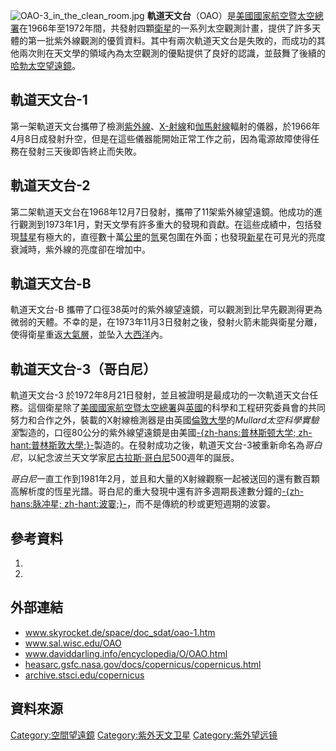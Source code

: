 {{noteTA
|1=zh-hans:哈勃; zh-hant:哈伯;
}}
[[File:OAO-3_in_the_clean_room.jpg|thumb]]
'''軌道天文台'''（OAO）是[[美國國家航空暨太空總署|美國國家航空暨太空總署]]在1966年至1972年間，共發射四顆[[人造衛星|衛星]]的一系列太空觀測計畫，提供了許多天體的第一批紫外線觀測的優質資料。其中有兩次軌道天文台是失敗的，而成功的其他兩次則在天文學的領域內為太空觀測的優點提供了良好的認識，並鼓舞了後續的[[哈伯太空望遠鏡|哈勃太空望遠鏡]]。

== 軌道天文台-1 ==
第一架軌道天文台攜帶了檢測[[紫外線|紫外線]]、[[X-射線|X-射線]]和[[伽馬射線|伽馬射線]]輻射的儀器，於1966年4月8日成發射升空，但是在這些儀器能開始正常工作之前，因為電源故障使得任務在發射三天後即告終止而失敗。

== 軌道天文台-2 ==
第二架軌道天文台在1968年12月7日發射，攜帶了11架紫外線望遠鏡。他成功的進行觀測到1973年1月，對天文學有許多重大的發現和貢獻。在這些成績中，包括發現[[彗星|彗星]]有極大的，直徑數十萬[[公里|公里]]的[[氫|氫]]冕包圍在外面；也發現[[新星|新星]]在可見光的亮度衰減時，紫外線的亮度卻在增加中。

== 軌道天文台-B ==
軌道天文台-B 攜帶了口徑38英吋的紫外線望遠鏡，可以觀測到比早先觀測得更為微弱的天體。不幸的是，在1973年11月3日發射之後，發射火箭未能與衛星分離，使得衛星重返[[大氣層|大氣層]]，並坠入[[大西洋|大西洋]]內。

== 軌道天文台-3（哥白尼） ==
軌道天文台-3 於1972年8月21日發射，並且被證明是最成功的一次軌道天文台任務。這個衛星除了[[美國國家航空暨太空總署|美國國家航空暨太空總署]]與[[英國|英國]]的科學和工程研究委員會的共同努力和合作之外，裝載的X射線檢測器是由英國[[倫敦大學|倫敦大學]]的''Mullard太空科學實驗室''製造的，口徑80公分的紫外線望遠鏡是由美國[[普林斯顿大学|-{zh-hans:普林斯顿大学; zh-hant:普林斯敦大學;}-]]製造的。在發射成功之後，軌道天文台-3被重新命名為''哥白尼''，以紀念波兰天文学家[[尼古拉斯·哥白尼|尼古拉斯·哥白尼]]500週年的誕辰。

''哥白尼''一直工作到1981年2月，並且和大量的X射線觀察一起被送回的還有數百顆高解析度的恆星光譜。哥白尼的重大發現中還有許多週期長達數分鐘的[[脉冲星|-{zh-hans:脉冲星; zh-hant:波霎;}-]]，而不是傳統的秒或更短週期的波霎。

== 參考資料 ==
# {{lang|en|Code, A.D. et al., 1970, ''Astrophysical Journal'', '''161''', 377.}}
# {{lang|en|Rogerson, J.B., 1973, ''Astrophysical Journal'', '''181''', L97.}}

== 外部連結 ==
* [http://www.skyrocket.de/space/doc_sdat/oao-1.htm www.skyrocket.de/space/doc_sdat/oao-1.htm] {{WebCite|url=https://www.webcitation.org/65U87iHJZ?url=http://space.skyrocket.de/doc_sdat/oao-1.htm |date=20120216024236 |dateformat=iso }}
* [http://www.sal.wisc.edu/OAO/ www.sal.wisc.edu/OAO] {{Wayback|url=http://www.sal.wisc.edu/OAO/ |date=20161002084534 }}
* [http://www.daviddarling.info/encyclopedia/O/OAO.html www.daviddarling.info/encyclopedia/O/OAO.html] {{WebCite|url=https://www.webcitation.org/65U89OB07?url=http://www.daviddarling.info/encyclopedia/O/OAO.html |date=20120216024301 |dateformat=iso }}
* [http://heasarc.gsfc.nasa.gov/docs/copernicus/copernicus.html heasarc.gsfc.nasa.gov/docs/copernicus/copernicus.html] {{WebCite|url=https://www.webcitation.org/65UCksHI2?url=http://heasarc.gsfc.nasa.gov/docs/copernicus/copernicus.html |date=20120216035319 |dateformat=iso }}
* [http://archive.stsci.edu/copernicus archive.stsci.edu/copernicus]

== 資料來源 ==
{{Space telescopes}}

[[Category:空間望遠鏡|Category:空間望遠鏡]]
[[Category:紫外天文卫星|Category:紫外天文卫星]]
[[Category:紫外望远镜|Category:紫外望远镜]]